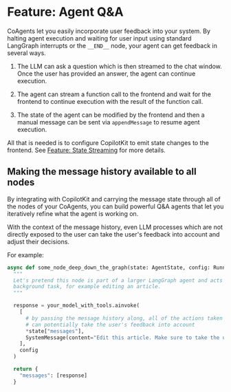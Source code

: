 
# Feature: Agent Q&A

CoAgents let you easily incorporate user feedback into your system. By halting agent execution and waiting for user input
using standard LangGraph interrupts or the `__END__` node, your agent can get feedback in several ways.

1. The LLM can ask a question which is then streamed to the chat window. Once the user has provided an answer,
   the agent can continue execution.

2. The agent can stream a function call to the frontend and wait for the frontend to continue execution with
   the result of the function call.

3. The state of the agent can be modified by the frontend and then a manual message can be sent via `appendMessage` to
   resume agent execution.

All that is needed is to configure CopilotKit to emit state changes to the frontend.
See [Feature: State Streaming](/coagents/feature-state-streaming) for more details.

## Making the message history available to all nodes

By integrating with CopilotKit and carrying the message state through all of the nodes of your CoAgents, you
can build powerful Q&A agents that let you iteratively refine what the agent is working on.

With the context of the message history, even LLM processes which are not directly exposed to the user can
take the user's feedback into account and adjust their decisions.

For example:

```python
async def some_node_deep_down_the_graph(state: AgentState, config: RunnableConfig):
  """
  Let's pretend this node is part of a larger LangGraph agent and acts as a
  background task, for example editing an article.
  """

  response = your_model_with_tools.ainvoke(
    [
      # by passing the message history along, all of the actions taken by the agent
      # can potentially take the user's feedback into account
      *state["messages"],
      SystemMessage(content="Edit this article. Make sure to take the user's feedback into account.")
    ],
    config
  )

  return {
    "messages": [response]
  }
```

<CoAgentsEnterpriseCTA />